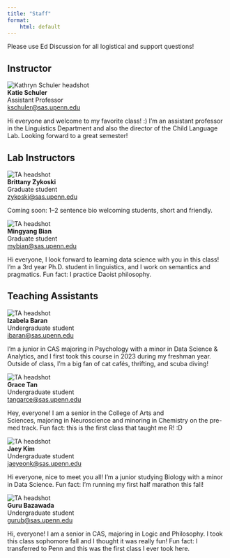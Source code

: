 ```yaml
---
title: "Staff"
format: 
    html: default
---
```


Please use Ed Discussion for all logistical and support questions! 

## Instructor

<div class="staff">
<img src="katie.webp" alt="Kathryn Schuler headshot">
<div>
<strong>Katie Schuler</strong><br>
Assistant Professor<br>
<a href="mailto:kschuler@sas.upenn.edu">kschuler@sas.upenn.edu</a><br>
<p>Hi everyone and welcome to my favorite class! :) I'm an assistant professor in the Linguistics Department and also the director of the Child Language Lab. Looking forward to a great semester!</p>
</div>
</div>



## Lab Instructors


<div class="staff">
<img src="brittany2.png" alt="TA headshot">
<div>
<strong>Brittany Zykoski</strong><br>
Graduate student<br>
<a href="mailto:zykoski@sas.upenn.edu">zykoski@sas.upenn.edu</a><br>
<p>Coming soon: 1–2 sentence bio welcoming students, short and friendly.</p>
</div>
</div>

<div class="staff">
<img src="mingyang.jpg" alt="TA headshot">
<div>
<strong>Mingyang Bian</strong><br>
Graduate student<br>
<a href="mailto:mybian@sas.upenn.edu">mybian@sas.upenn.edu</a><br>
<p>Hi everyone, I look forward to learning data science with you in this class! I'm a 3rd year Ph.D. student in linguistics, and I work on semantics and pragmatics. Fun fact: I practice Daoist philosophy.</p>
</div>
</div>

## Teaching Assistants 

<div class="staff">
<img src="https://bear-images.sfo2.cdn.digitaloceanspaces.com/childlanglab/izabela-labpicture.webp" alt="TA headshot">
<div>
<strong>Izabela Baran</strong><br>
Undergraduate student<br>
<a href="mailto:ibaran@sas.upenn.edu">ibaran@sas.upenn.edu</a><br>
<p>I’m a junior in CAS majoring in Psychology with a minor in Data Science & Analytics, and I first took this course in 2023 during my freshman year. Outside of class, I’m a big fan of cat cafés, thrifting, and scuba diving!</p>
</div>
</div>

<div class="staff">
<img src="Grace.png" alt="TA headshot">
<div>
<strong>Grace Tan</strong><br>
Undergraduate student<br>
<a href="mailto:tangarce@sas.upenn.edu">tangarce@sas.upenn.edu</a><br>
<p>Hey, everyone! I am a senior in the College of Arts and Sciences, majoring in Neuroscience and minoring in Chemistry on the pre-med track. Fun fact: this is the first class that taught me R! :D</p>
</div>
</div>

<div class="staff">
<img src="jaey.png" alt="TA headshot">
<div>
<strong>Jaey Kim</strong><br>
Undergraduate student<br>
<a href="mailto:jaeyeonk@sas.upenn.edu">jaeyeonk@sas.upenn.edu</a><br>
<p>Hi everyone, nice to meet you all! I’m a junior studying Biology with a minor in Data Science. Fun fact: I’m running my first half marathon this fall!</p>
</div>
</div>

<div class="staff">
<img src="guru.png" alt="TA headshot">
<div>
<strong>Guru Bazawada</strong><br>
Undergraduate student<br>
<a href="mailto:gurub@sas.upenn.edu">gurub@sas.upenn.edu</a><br>
<p>Hi, everyone! I am a senior in CAS, majoring in Logic and Philosophy. I took this class sophomore fall and I thought it was really fun! Fun fact: I transferred to Penn and this was the first class I ever took here.</p>
</div>
</div>
